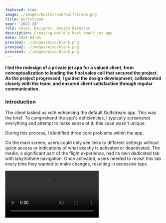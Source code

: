 ```yaml
---
featured: true
image: ./images/Gulfstream/Gulfstream.png
title: Gulfstream
year: '2022-24'
role: Sales, Designer, Design Director
description: Creating world's best smart jet app
date: 2024-04-05
preview1: ./images/misc/blank.png
preview2: ./images/misc/blank.png
preview3: ./images/misc/blank.png
---
```




#### <span class="text-gray-700">I led the redesign of a private jet app for a valued client, from conceptualization to leading the final sales call that secured the project. </span> As the project progressed, I guided the design development, collaborated closely with the team, and ensured client satisfaction through regular communication.


### Introduction

The client tasked us with enhancing the default Gulfstream app. This was the brief. To comprehend the app's deficiencies, I typically screenshot everything and attempt to make sense of it; this case wasn't unique.

<SingleImage alt='App Screen Map' src={Scheme} caption='Screenshots of the app. Three main parts of the app are discernible.' customClass='borders'/>

During this process, I identified three core problems within the app.

<DoubleImage lalt='Screenshot of the old main screen of the Gulfstream app' lsrc={MainOld} ralt='Screenshots of all the steps to activate media' rsrc={MediaOld} caption='No indication of active states on the main screen. Numerous steps required to operate the media.'/>

On the main screen, users could only see links to different settings without quick access or indications of what exactly is activated or deactivated. The media, a significant part of the flight experience, had its own dedicated tab with labyrinthine navigation. Once activated, users needed to revisit this tab every time they wanted to make changes, resulting in excessive taps.

<video class='rounded-md lg:rounded-xl' src={Concept} playsinline autoplay loop muted no-controls preload="auto"/>
<figcaption>Initial concept of an updated app.</figcaption>

To address these issues, I created a prototype. Although there were still multiple steps involved in accessing media, users could now see active states and had quick access to the player, like on streaming services.

### User Interface

<DoubleImage lalt='A photo of a girl inside a plane with notes on top of the image' lsrc={Photo1} ralt='A photo of a man inside a plane with notes on top of the image' rsrc={Photo2} caption='Field trip notes.'/>

Upon approval of the concept, I collaborated with a designer under my supervision. As we progressed to the jet interior, it became apparent that matching the color scheme to the interior would be beneficial, leading us to choose a beige palette. Real-life experience suggested that users seldom needed to switch seats, as each seat had its own iPod touch for operation. Consequently, we swiftly restructured the main screen and focused on refining details such as icons and animations.

<ImageVideo lalt='Icons of the updated Gulfstream app' lsrc={Icons} rsrc={Prototype} caption='Main icons and numerous unpolished prototypes we created for developers.'/>

A high level of detail was crucial for our collaboration with the developers, who constituted a separate team from a separate company. We quickly identified the shortcomings of the framework they were using, which was Flatter. Consequently, we decided to rebuild every screen and animation from scratch to emulate the native iOS appearance using Flatter.

<video class='rounded-md lg:rounded-xl' src={Demo} playsinline autoplay loop muted no-controls preload="auto"/>
<figcaption>App's demo mode.</figcaption>

The first phase of the project was successfully delivered, and the client is now using it on flights and is highly satisfied. This success has also introduced us to the Gulfstream team, so I presume there's more to come.